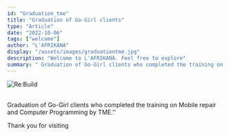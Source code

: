 ```yaml
---
id: "Graduation_tme"
title: "Graduation of Go-Girl clients"
type: "Article"
date: "2022-10-06"
tags: ["welcome"]
author: "L'AFRIKANA"
display: "/assets/images/graduationtme.jpg"
description: "Welcome to L'AFRIKANA. Feel free to explore"
summary: " Graduation of Go-Girl clients who completed the training on Mobile repair and Computer Programming by TME.'' "
---
```

![Re:Build](/assets/images/graduationtme.jpg)

<br/>
 Graduation of Go-Girl clients who completed the training on Mobile repair and Computer Programming by TME.''

<br/>

Thank you for visiting
